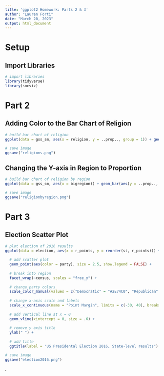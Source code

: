 ---
title: 'ggplot2 Homework: Parts 2 & 3'
author: "Lauren Forti"
date: "March 20, 2023"
output: html_document
---


# **Setup**
## Import Libraries
```{r message = FALSE, warning = FALSE}
# import libraries
library(tidyverse)
library(socviz)
```




# **Part 2**
## Adding Color to the Bar Chart of Religion
```{r message = FALSE, warning = FALSE}
# build bar chart of religion
ggplot(data = gss_sm, aes(x = religion, y = ..prop.., group = 1)) + geom_bar(aes(fill = factor(..x..)), show.legend = FALSE)

# save image
ggsave("religions.png")
```


## Changing the Y-axis in Region to Proportion
```{r message = FALSE, warning = FALSE}
# build bar chart of religion by region
ggplot(data = gss_sm, aes(x = bigregion)) + geom_bar(aes(y = ..prop.., group = religion, fill = religion), position = "dodge")

# save image
ggsave("religionbyregion.png")
```




# **Part 3**
## Election Scatter Plot
```{r message = FALSE, warning=FALSE}
# plot election of 2016 results
ggplot(data = election, aes(x = r_points, y = reorder(st, r_points))) +
  
  # add scatter plot
  geom_point(aes(color = party), size = 2.5, show.legend = FALSE) +
  
  # break into region
  facet_wrap(~census, scales = "free_y") +
  
  # change party colors
  scale_color_manual(values = c("Democratic" = "#2E74C0", "Republican" = "#CB454A")) +
  
  # change x-axis scale and labels
  scale_x_continuous(name = "Point Margin", limits = c(-30, 40), breaks = c(-30, -20, -10, 0, 10, 20, 30, 40), labels = c("30\n(Clinton)", 20, 10, 0, 10, 20, 30, "40\n(Trump)")) +
  
  # add vertical line at x = 0
  geom_vline(xintercept = 0, size = .6) +
  
  # remove y axis title
  ylab(" ") +  
  
  # add title
  ggtitle(label = "US Presidental Election 2016, State-level results")

# save image
ggsave("election2016.png")
```

.